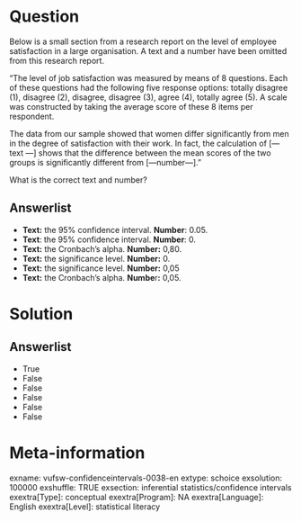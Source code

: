 Question
========
Below is a small section from a research report on the level of employee
satisfaction in a large organisation. A text and a number have been
omitted from this research report.  
  
"The level of job satisfaction was measured by means of 8 questions.
Each of these questions had the following five response options: totally
disagree (1), disagree (2), disagree, disagree (3), agree (4), totally
agree (5). A scale was constructed by taking the average score of these
8 items per respondent.  
  
The data from our sample showed that women differ significantly from men
in the degree of satisfaction with their work. In fact, the calculation
of \[---text ---\] shows that the difference between the mean scores of
the two groups is significantly different from \[---number---\]."  
  
What is the correct text and number?

Answerlist
----------
* **Text:** the 95% confidence interval. **Number**: 0.05.
* **Text**: the 95% confidence interval. **Number**: 0.
* **Text:** the Cronbach's alpha. **Number:** 0,80.
* **Text:** the significance level. **Number:** 0.
* **Text:** the significance level. **Number:** 0,05
* **Text:** the Cronbach's alpha. **Numbe**r**:** 0,05.

Solution
========










Answerlist
----------
* True
* False
* False
* False
* False
* False

Meta-information
================
exname: vufsw-confidenceintervals-0038-en
extype: schoice
exsolution: 100000
exshuffle: TRUE
exsection: inferential statistics/confidence intervals
exextra[Type]: conceptual
exextra[Program]: NA
exextra[Language]: English
exextra[Level]: statistical literacy

